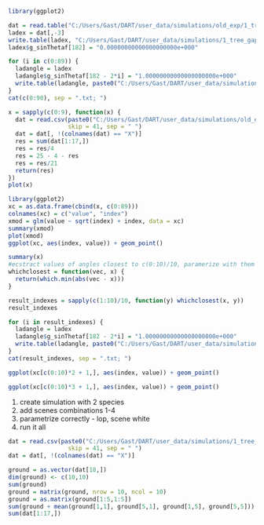 
```r
library(ggplot2)
```

```r
dat = read.table("C:/Users/Gast/DART/user_data/simulations/old_exp/1_tree_gap_fraction/input/LADs/default.txt", sep = " ", col.names = c("Thetaf","g_sinThetaf", "na"), stringsAsFactors = F)
ladex = dat[,-3]
write.table(ladex, "C:/Users/Gast/DART/user_data/simulations/1_tree_gap_fraction/input/0.txt", sep = " ", row.names = F, quote = F, col.names = F)
ladex$g_sinThetaf[182] = "0.00000000000000000000e+000"

for (i in c(0:89)) {
  ladangle = ladex
  ladangle$g_sinThetaf[182 - 2*i] = "1.00000000000000000000e+000"
  write.table(ladangle, paste0("C:/Users/Gast/DART/user_data/simulations/1_tree_gap_fraction/input/", i, ".txt"), sep = " ", row.names = F, quote = F, col.names = F)
}
cat(c(0:90), sep = ".txt; ")
```

```r
x = sapply(c(0:9), function(x) {
  dat = read.csv(paste0("C:/Users/Gast/DART/user_data/simulations/old_exp/1_tree_gap_fraction/sequence/angles_",x,"/output/BAND0/RADIATIVE_BUDGET/ITERX/RadiativeBudget_3D"), 
                 skip = 41, sep = " ")
  dat = dat[, !(colnames(dat) == "X")]
  res = sum(dat[1:17,])
  res = res/4
  res = 25 - 4 - res
  res = res/21
  return(res)
})
plot(x)
```
```r
library(ggplot2)
xc = as.data.frame(cbind(x, c(0:89)))
colnames(xc) = c("value", "index")
xmod = glm(value ~ sqrt(index) + index, data = xc)
summary(xmod)
plot(xmod)
ggplot(xc, aes(index, value)) + geom_point()
```
```r
summary(x)
#ecstract values of angles closest to c(0:10)/10, paramerize with them
whichclosest = function(vec, x) {
  return(which.min(abs(vec - x)))
}

result_indexes = sapply(c(1:10)/10, function(y) whichclosest(x, y))
result_indexes
```
```r
for (i in result_indexes) {
  ladangle = ladex
  ladangle$g_sinThetaf[182 - 2*i] = "1.00000000000000000000e+000"
  write.table(ladangle, paste0("C:/Users/Gast/DART/user_data/simulations/1_tree_gap_fraction/input/", i, ".txt"), sep = " ", row.names = F, quote = F, col.names = F)
}
cat(result_indexes, sep = ".txt; ")
```


```r
ggplot(xc[c(0:10)*2 + 1,], aes(index, value)) + geom_point()
```

```r
ggplot(xc[c(0:10)*3 + 1,], aes(index, value)) + geom_point()
```


1. create simulation with 2 species
2. add scenes combinations 1-4
4. parametrize correctly - lop, scene white
3. run it all




```r
dat = read.csv(paste0("C:/Users/Gast/DART/user_data/simulations/1_tree_gap_fraction/sequence/angles_",10,"/output/BAND0/RADIATIVE_BUDGET/ITERX/RadiativeBudget_3D"), 
                 skip = 41, sep = " ")
dat = dat[, !(colnames(dat) == "X")]

ground = as.vector(dat[18,])
dim(ground) <- c(10,10)
sum(ground)
ground = matrix(ground, nrow = 10, ncol = 10)
ground = as.matrix(ground[1:5,1:5])
sum(ground + mean(ground[1,1], ground[5,1], ground[1,5], ground[5,5]))
sum(dat[1:17,])
```





